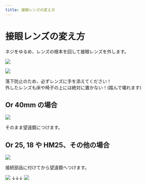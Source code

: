 ```yaml
---
title: 接眼レンズの変え方
---
```



# 接眼レンズの変え方

ネジをゆるめ、レンズの根本を回して接眼レンズを外します。

![](/img/lens_m.webp)

![](/img/lens_no.webp)

<Callout type="warning">
  落下防止のため、必ずレンズに手を添えてください！ <br />
  外したレンズも床や椅子の上には絶対に置かない！(踏んで壊れます)
</Callout>

## Or 40mm の場合

![](/img/lens_or40.webp)

そのまま望遠鏡につけます。

## Or 25, 18 や HM25、その他の場合

![](/img/lens_ed.webp)

接続部品に付けてから望遠鏡へつけます。

![](/img/lens_edring.webp)
↓↓↓
![](/img/lens_edwring.webp)

